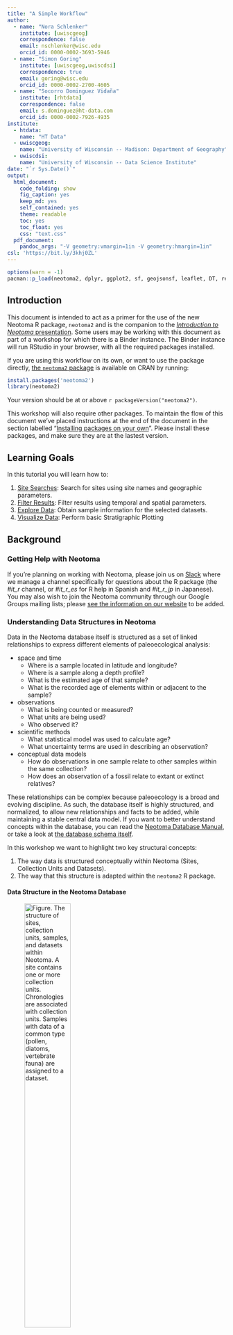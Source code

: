```yaml
---
title: "A Simple Workflow"
author:
  - name: "Nora Schlenker"
    institute: [uwiscgeog]
    correspondence: false
    email: nschlenker@wisc.edu
    orcid_id: 0000-0002-3693-5946
  - name: "Simon Goring"
    institute: [uwiscgeog,uwiscdsi]
    correspondence: true
    email: goring@wisc.edu
    orcid_id: 0000-0002-2700-4605
  - name: "Socorro Dominguez Vidaña"
    institute: [rhtdata]
    correspondence: false
    email: s.dominguez@ht-data.com
    orcid_id: 0000-0002-7926-4935
institute:
  - htdata:
    name: "HT Data"
  - uwiscgeog:
    name: "University of Wisconsin -- Madison: Department of Geography"
  - uwiscdsi:
    name: "University of Wisconsin -- Data Science Institute"
date: "`r Sys.Date()`"
output:
  html_document:
    code_folding: show
    fig_caption: yes
    keep_md: yes
    self_contained: yes
    theme: readable
    toc: yes
    toc_float: yes
    css: "text.css"
  pdf_document:
    pandoc_args: "-V geometry:vmargin=1in -V geometry:hmargin=1in"
csl: 'https://bit.ly/3khj0ZL'
---
```


```r
options(warn = -1)
pacman::p_load(neotoma2, dplyr, ggplot2, sf, geojsonsf, leaflet, DT, readr, stringr, rioja, tidyr)
```

## Introduction

This document is intended to act as a primer for the use of the new Neotoma R package, `neotoma2` and is the companion to the [*Introduction to Neotoma* presentation](https://docs.google.com/presentation/d/1Fwp5yMAvIdgYpiC04xhgV7OQZ-olZIcUiGnLfyLPUt4/edit?usp=sharing). Some users may be working with this document as part of a workshop for which there is a Binder instance. The Binder instance will run RStudio in your browser, with all the required packages installed.

If you are using this workflow on its own, or want to use the package directly, [the `neotoma2` package](https://github.com/NeotomaDB/neotoma2) is available on CRAN by running:

```r
install.packages('neotoma2')
library(neotoma2)
```

Your version should be at or above `r packageVersion("neotoma2")`.

This workshop will also require other packages. To maintain the flow of this document we've placed instructions at the end of the document in the section labelled "[Installing packages on your own](#localinstall)". Please install these packages, and make sure they are at the lastest version.

## Learning Goals

In this tutorial you will learn how to:

1. [Site Searches](#3-site-searches): Search for sites using site names and geographic parameters.
2. [Filter Results](#33-filter-records-tabset): Filter results using temporal and spatial parameters.
3. [Explore Data](#34-pulling-in-sample-data): Obtain sample information for the selected datasets.
4. [Visualize Data](#4-simple-analytics): Perform basic Stratigraphic Plotting

## Background

### Getting Help with Neotoma

If you're planning on working with Neotoma, please join us on [Slack](https://join.slack.com/t/neotomadb/shared_invite/zt-cvsv53ep-wjGeCTkq7IhP6eUNA9NxYQ) where we manage a channel specifically for questions about the R package (the *#it_r* channel, or *#it_r_es* for R help in Spanish and *#it_r_jp* in Japanese). You may also wish to join the Neotoma community through our Google Groups mailing lists; please [see the information on our website](https://www.neotomadb.org/about/join-the-neotoma-community) to be added.

### Understanding Data Structures in Neotoma

Data in the Neotoma database itself is structured as a set of linked relationships to express different elements of paleoecological analysis:

* space and time
  * Where is a sample located in latitude and longitude?
  * Where is a sample along a depth profile?
  * What is the estimated age of that sample?
  * What is the recorded age of elements within or adjacent to the sample?
* observations
  * What is being counted or measured?
  * What units are being used?
  * Who observed it?
* scientific methods
  * What statistical model was used to calculate age?
  * What uncertainty terms are used in describing an observation?
* conceptual data models
  * How do observations in one sample relate to other samples within the same collection?
  * How does an observation of a fossil relate to extant or extinct relatives?

These relationships can be complex because paleoecology is a broad and evolving discipline. As such, the database itself is highly structured, and normalized, to allow new relationships and facts to be added, while maintaining a stable central data model. If you want to better understand concepts within the database, you can read the [Neotoma Database Manual](https://open.neotomadb.org/manual), or take a look at [the database schema itself](https://open.neotomadb.org/dbschema).

In this workshop we want to highlight two key structural concepts:
  
  1. The way data is structured conceptually within Neotoma (Sites, Collection Units and Datasets).
  2. The way that this structure is adapted within the `neotoma2` R package.

#### Data Structure in the Neotoma Database

![**Figure**. *The structure of sites, collection units, samples, and datasets within Neotoma. A site contains one or more collection units. Chronologies are associated with collection units. Samples with data of a common type (pollen, diatoms, vertebrate fauna) are assigned to a dataset.*](images/site_collunit_dataset_rev.png){width=50%}  
  
Data in Neotoma is associated with **sites** -- specific locations with latitude and longitude coordinates.

Within a **site**, there may be one or more [**collection units**](https://open.neotomadb.org/manual/dataset-collection-related-tables-1.html#CollectionUnits) -- locations at which samples are physically collected within the site:

* an archaeological **site** may have one or more **collection units**, pits within a broader dig site
* a pollen sampling **site** on a lake may have multiple **collection units** -- core sites within the lake basin.
* A bog sample **site** may have multiple **collection units** -- a transect of surface samples within the bog.

Collection units may have higher resolution GPS locations than the site location, but are considered to be part of the broader site.

Data within a **collection unit** is collected at various [**analysis units**](https://open.neotomadb.org/manual/sample-related-tables-1.html#AnalysisUnits).

* All sediment at 10cm depth in the depth profile of a cutbank (the collection unit) along an oxbow lake (the site) is one analysis unit.
* All material in a single surface sample (the collection unit) from a bog (the site) is an analysis unit.
* All fossil remains in a buried layer from a bone pile (the collection unit) in a cave (the site) is an analysis unit.

Any data sampled within an analysis unit is grouped by the dataset type (charcoal, diatom, dinoflagellate, etc.) and aggregated into a [**sample**](https://open.neotomadb.org/manual/sample-related-tables-1.html#Samples). The set of samples for a collection unit of a particular dataset type is then assigned to a [**dataset**](https://open.neotomadb.org/manual/dataset-collection-related-tables-1.html#Datasets).

* A sample would be all diatoms (the dataset type) extracted from sediment at 12cm (the analysis unit) in a core (the collection unit) obtained from a lake (the site).
* A sample would be the record of a single mammoth bone (sample and analysis unit, dataset type is vertebrate fauna) embeded in a riverbank (here the site, and collection unit).

#### Data Structures in `neotoma2` {#222-data-structures-in-neotoma2}

![**Figure**. *Neotoma R Package UML diagram. Each box represents a data class within the package. Individual boxes show the class object, its name, its properties, and functions that can be applied to those objects. For example, a `sites` object has a property `sites`, that is a list. The function `plotLeaflet()` can be used on a `sites` object.*](images/neotomaUML_as.svg)  

If we look at the [UML diagram](https://en.wikipedia.org/wiki/Unified_Modeling_Language) for the objects in the `neotoma2` R package we can see that the data structure generally mimics the structure within the database itself.  As we will see in the [Site Searches section](#3-site-searches), we can search for these objects, and begin to manipulate them (in the [Simple Analysis section](#4-simple-analytics)).

It is important to note: *within the `neotoma2` R package, most objects are `sites` objects, they just contain more or less data*.  There are a set of functions that can operate on `sites`.  As we add to `sites` objects, using `get_datasets()` or `get_downloads()`, we are able to use more of these helper functions.

## Site Searches

### `get_sites()`

There are several ways to find sites in `neotoma2`, but we think of `sites` as being spatial objects primarily. They have names, locations, and are found within the context of geopolitical units, but within the API and the package, the site itself does not have associated information about taxa, dataset types or ages.  It is simply the container into which we add that information.  So, when we search for sites we can search by:

| Parameter | Description |
| --------- | ----------- |
| sitename | A valid site name (case insensitive) using `%` as a wildcard. |
| siteid | A unique numeric site id from the Neotoma Database |
| loc | A bounding box vector, geoJSON or WKT string. |
| altmin | Lower altitude bound for sites. |
| altmax | Upper altitude bound for site locations. |
| database | The constituent database from which the records are pulled. |
| datasettype | The kind of dataset (see `get_tables(datasettypes)`) |
| datasetid | Unique numeric dataset identifier in Neotoma |
| doi | A valid dataset DOI in Neotoma |
| gpid | A unique numeric identifier, or text string identifying a geopolitical unit in Neotoma |
| keywords | Unique sample keywords for records in Neotoma. |
| contacts | A name or numeric id for individuals associuated with sites. |
| taxa | Unique numeric identifiers or taxon names associated with sites. |

All sites in Neotoma contain one or more datasets. It's worth noting that the results of these search parameters may be slightly unexpected. For example, searching for sites by sitename, latitude, or altitude will return all of the datasets for the particular site. Searching for terms such as datasettype, datasetid or taxa will return the site, but the only datasets returned will be those matching the dataset-specific search terms. We'll see this later.

#### Site names: `sitename="%ø%"` {.tabset}

We may know exactly what site we're looking for ("Lake Solsø"), or have an approximate guess for the site name (for example, we know it's something like "Solsø", but we're not sure how it was entered specifically), or we may want to search all sites that have a specific term, for example, *ø*.

We use the general format: `get_sites(sitename="%ø%")` for searching by name.

PostgreSQL (and the API) uses the percent sign as a wildcard.  So `"%ø%"` would pick up ["Lake Solsø"](https://data.neotomadb.org/4445) for us (and picks up "Isbenttjønn" and "Lake Flåfattjønna").  Note that the search query is also case insensitive.

##### Code

```r
denmark_sites <- neotoma2::get_sites(sitename = "%ø%")
plotLeaflet(denmark_sites)
```

##### Result

```r
denmark_sites <- neotoma2::get_sites(sitename = "%ø%")
plotLeaflet(denmark_sites)
```

#### Location: `loc=c()` {.tabset}

The original `neotoma` package used a bounding box for locations, structured as a vector of latitude and longitude values: `c(xmin, ymin, xmax, ymax)`.  The `neotoma2` R package supports both this simple bounding box, but also more complex spatial objects, using the [`sf` package](https://r-spatial.github.io/sf/). Using the `sf` package allows us to more easily work with raster and polygon data in R, and to select sites from more complex spatial objects.  The `loc` parameter works with the simple vector, [WKT](https://arthur-e.github.io/Wicket/sandbox-gmaps3.html), [geoJSON](http://geojson.io/#map=2/20.0/0.0) objects and native `sf` objects in R.

As an example of searching for sites using a location, we've created a rough representation of Denmark as a polygon.  To work with this spatial object in R we also transformed the `geoJSON` element to an object for the `sf` package.  There are many other tools to work with spatial objects in R. Regardless of how you get the data into R, `neotoma2` works with almost all objects in the `sf` package.

```r
geoJSON <- '{"coordinates": [[
            [7.92, 55.02],
            [12.42, 54.42],
            [12.86, 55.98],
            [12.41, 56.44],
            [10.63, 57.96],
            [7.74, 57.48],
            [ 7.70, 57.09],
            [7.92, 55.02]
          ]],
        "type": "Polygon"}'

denmark_sf <- geojsonsf::geojson_sf(geoJSON)

# Note here we use the `all_data` flag to capture all the sites within the polygon.
# We're using `all_data` here because we know that the site information is relatively small
# for denmark. If we were working in a new area or with a new search we would limit the
# search size.
denmark_sites <- neotoma2::get_sites(loc = denmark_sf, all_data = TRUE)
```

You can always simply `plot()` the `sites` objects, but you will lose some of the geographic context.  The `plotLeaflet()` function returns a `leaflet()` map, and allows you to further customize it, or add additional spatial data (like our original bounding polygon, `sa_sf`, which works directly with the R `leaflet` package):

##### Code

Note the use of the `%>%` pipe here. If you are not familiar with this symbol, check our ["Piping in R" section](#piping-in-r) of the Appendix.

```r
neotoma2::plotLeaflet(denmark_sites) %>% 
  leaflet::addPolygons(map = ., 
                       data = denmark_sf, 
                       color = "green")
```

##### Result

```r
neotoma2::plotLeaflet(denmark_sites) %>% 
  leaflet::addPolygons(map = ., 
                       data = denmark_sf, 
                       color = "green")
```

#### `site` Object Helpers {.tabset}

If we look at the [data structure diagram](#222-data-structures-in-neotoma2) for the objects in the `neotoma2` R package we can see that there are a set of functions that can operate on `sites`.  As we retrieve more information for `sites` objects, using `get_datasets()` or `get_downloads()`, we are able to use more of these helper functions.

As it is, we can take advantage of functions like `summary()` to get a more complete sense of the types of data we have in `denmark_sites`.  The following code gives the summary table. We do some R magic here to change the way the data is displayed (turning it into a [`DT::datatable()`](https://rstudio.github.io/DT/) object), but the main piece is the `summary()` call.

##### Code

```r
# Give information about the sites themselves, site names &cetera.
neotoma2::summary(denmark_sites)
# Give the unique identifiers for sites, collection units and datasets found at those sites.
neotoma2::getids(denmark_sites)
```

##### Result

```r
neotoma2::summary(denmark_sites) %>%
  DT::datatable(data = ., rownames = FALSE, 
                options = list(scrollX = "100%", dom = 't'))
```

In this document we list only the first 10 records (there are more, you can use `length(datasets(denmark_sites))` to see how many datasets you've got). We can see that there are no chronologies associated with the `site` objects. This is because, at present, we have not pulled in the `dataset` information we need. In Neotoma, a chronology is associated with a collection unit (and that metadata is pulled by `get_datasets()` or `get_downloads()`). All we know from `get_sites()` are the kinds of datasets we have and the location of the sites that contain the datasets.

### `get_datasets()` {.tabset}

Within Neotoma, collection units and datasets are contained within sites.  Similarly, a `sites` object contains `collectionunits` which contain `datasets`. From the table above (Result tab in Section 3.1.3.2) we can see that some of the sites we've looked at contain pollen records, some contain geochronologic data and some contain other dataset types. We could write something like this: `table(summary(denmark_sites)$types)` to see the different datasettypes and their counts.

With a `sites` object we can directly call `get_datasets()` to pull in more metadata about the datasets.  The `get_datasets()` method also supports any of the search terms listed above in the [Site Search](#3-site-searches) section. At any time we can use `datasets()` to get more information about any datasets that a `sites` object may contain.  Compare the output of `datasets(denmark_sites)` to the output of a similar call using the following:

#### Code

```r
# This may be slow, because there's a lot of sites!
# denmark_datasets <- neotoma2::get_datasets(denmark_sites, all_data = TRUE)

denmark_datasets <- neotoma2::get_datasets(loc = denmark_sf, datasettype = "pollen", all_data = TRUE)

datasets(denmark_datasets)
```

#### Result

```r
denmark_datasets <- neotoma2::get_datasets(loc = denmark_sf, datasettype = "pollen", all_data = TRUE)
datasets(denmark_datasets) %>% 
  as.data.frame() %>% 
  DT::datatable(data = ., 
                options = list(scrollX = "100%", dom = 't'))
```

You can see that this provides information only about the specific dataset, not the site! For a more complete record we can join site information from `summary()` to dataset information using `datasets()` using the `getids()` function which links sites, and all the collection units and datasets they contain.

### `filter()` Records {.tabset}
  
If we choose to pull in information about only a single dataset type, or if there is additional filtering we want to do before we download the data, we can use the `filter()` function.  For example, if we only want sedimentary pollen records (as opposed to pollen surface samples), and want records with known chronologies, we can filter by `datasettype` and by the presence of an `age_range_young`, which would indicate that there is a chronology that defines bounds for ages within the record.

#### Code

```r
denmark_records <- denmark_datasets %>% 
  neotoma2::filter(!is.na(age_range_young))

neotoma2::summary(denmark_records)

# We've removed records, so the new object should be shorter than the original.
length(denmark_records) < length(denmark_datasets)
```

#### Result

```r
denmark_records <- denmark_datasets %>% 
  neotoma2::filter(!is.na(age_range_young))

neotoma2::summary(denmark_records) %>% DT::datatable(data = ., 
                options = list(scrollX = "100%", dom = 't'))
```

We can see now that the data table looks different (comparing it to the [table above](#322-result)), and there are fewer total sites. Again, there is no explicit chronology for these records, we need to pull down the complete download for these records, but we begin to get a sense of what kind of data we have.

### Pulling in `sample()` data

Because sample data adds a lot of overhead (for this pollen data, the object that includes the dataset with samples is 20 times larger than the `dataset` alone), we try to call `get_downloads()` only after we've done our preliminary filtering. After `get_datasets()` you have enough information to filter based on location, time bounds and dataset type. When we move to `get_download()` we can do more fine-tuned filtering at the analysis unit or taxon level.

The following call can take some time, but we've frozen the object as an RDS data file. You can run this command on your own, and let it run for a bit, or you can just load the object in.

```r
## This line is commented out because we've already run it for you.
## denmark_dl <- denmark_records %>% get_downloads(all_data = TRUE)
## saveRDS(denmark_dl, "data/dkDownload.RDS")
denmark_dl <- readRDS("data/dkDownload.RDS")
```

Once we've downloaded, we now have information for each site about all the associated collection units, the datasets, and, for each dataset, all the samples associated with the datasets. To extract samples all downloads we can call:

```r
allSamp <- samples(denmark_dl)
```

When we've done this, we get a `data.frame` that is `r nrow(allSamp)` rows long and `r ncol(allSamp)` columns wide.  The reason the table is so wide is that we are returning data in a **long** format.  Each row contains all the information you should need to properly interpret it:

```r
colnames(allSamp)
```

For some dataset types or analyses, some of these columns may not be needed, however, for other dataset types they may be critically important.  To allow the `neotoma2` package to be as useful as possible for the community we've included as many as we can.

#### Extracting Taxa {.tabset}

If you want to know what taxa we have in the record you can use the helper function `taxa()` on the sites object. The `taxa()` function gives us not only the unique taxa, but two additional columns -- `sites` and `samples` -- that tell us how many sites the taxa appear in, and how many samples the taxa appear in, to help us better understand how common individual taxa are.

##### Code

```r
neotomatx <- neotoma2::taxa(denmark_dl)
```

##### Results

```r
neotomatx <- neotoma2::taxa(denmark_dl)
neotomatx %>% 
  DT::datatable(data = head(neotomatx, n = 20), rownames = FALSE, 
                options = list(scrollX = "100%", dom = 't'))
```

#### Understanding Taxonomies in Neotoma {-}

Taxonomies in Neotoma are not as straightforward as we might expect. Taxonomic identification in paleoecology can be complex, impacted by the morphology of the object we are trying to identify, the condition of the palynomorph, the expertise of the analyst, and many other conditions. You can read more about concepts of taxonomy within Neotoma in the Neotoma Manual's [section on Taxonomic concepts](https://open.neotomadb.org/manual/database-design-concepts.html#taxonomy-and-synonymy).

We use the unique identifiers (*e.g.*, `taxonid`, `siteid`, `analysisunitid`) throughout the package, since they help us to link between records. The `taxonid` values returned by the `taxa()` call can be linked to the `taxonid` column in the `samples()` table.  This allows us to build taxon harmonization tables if we choose to. You may also note that the `taxonname` is in the field `variablename`.  Individual sample counts are reported in Neotoma as [`variables`](https://open.neotomadb.org/manual/taxonomy-related-tables-1.html#Variables). A "variable" may be either a species, something like laboratory measurements, or a non-organic proxy, like charcoal or XRF measurements, and includes the units of measurement and the value.

#### Simple Harmonization {.tabset}

Let's say we want all samples from which *Poaceae* (grass) taxa have been reported to be grouped together into one pseudo-taxon called *Poaceae-undiff*. **NOTE**, this is may not be an ecologically useful grouping, but is used here for illustration.

There are several ways of grouping taxa, either directly by exporting the file and editing each individual cell, or by creating an external "harmonization" table (which we did in the prior `neotoma` package).  First, lets look for how many different ways *Poaceae* appears in these records. We can use the function `str_detect()` from the `stringr` package to look for patterns, and then return either `TRUE` or `FALSE` when the string is detected:

```r
# How many different identifications have "Poaceae" been given in these records?
neotomatx %>%
  filter(stringr::str_detect(variablename, "Poaceae"))
```

We can harmonize taxon by taxon a number of different ways. One way would be to get every instance of a *Poaceae* taxon and just change them directly. Here we are taking the column `variablename` from the `allSamp` object (this is where the count data is). The square brackets are telling us which rows we're changing, here only rows where we detect `"Poaceae"` in the variable name. For each of those rows, in that column, we assign the value `"Poaceae undiff"`:

```r
# Don't run this!
allSamp$variablename[stringr::str_detect(allSamp$variablename, "Poaceae")] <- "Poaceae undiff."
```

There were originally `r sum(stringr::str_detect(neotomatx$variablename, "Poaceae.*"))` different taxa identified as being within the genus *Poaceae* (including *Poaceae*., *Poaceae (>40 µm)*, and *Poaceae undiff. (<40 µm)*). The above code reduces them all to a single taxonomic group *Poaceae undiff*.

Note that this changes *Poaceae* in the `allSamp` object _only_, not in any of the downloaded objects. If we were to call `samples()` again, the taxonomy would return to its original form.

A second way to harmonize taxa is to use an external table, which is especially useful if we want to have an artifact of our choices. For example, a table of pairs (what we want changed, and the name we want it replaced with) can be generated, and it can include regular expressions (if we choose):

| original | replacement |
| -------- | ----------- |
| Poaceae.*  | Poaceae-undiff |
| Picea.* | Picea-undiff |
| Plantago.* | Plantago-undiff |
| Quercus.*  | Quercus-undiff |
| ... | ... |

We can get the list of original names directly from the `taxa()` call, applied to a `sites` object that contains samples, and then export it using `write.csv()`.

```r
taxaplots <- taxa(denmark_dl)
# Save the taxon list to file so we can edit it subsequently.
readr::write_csv(taxaplots, "data/mytaxontable.csv")
```

#### Looking at the Taxonomic Structure {.tabset}

The `taxa` function returns all our taxonomic information, and it provides some additional information, the columns `samples` and `sites` which record the number of samples across all datasets that contain the taxon, and the number of sites with the taxon. The plot below shows the relationship between samples and sites, which we would expect to be somewhat skewed, as it is.

This is effectively a rarefaction curve, the more sites a taxon is found at, the more samples it is found at.

##### Code

```r
taxaplots <- taxa(denmark_dl)
ggplot(data = taxaplots, aes(x = sites, y = samples)) +
  geom_point() +
  stat_smooth(method = 'glm', 
              method.args = list(family = 'poisson')) +
  xlab("Number of Sites") +
  ylab("Number of Samples") +
  theme_bw()
```

##### Result

```r
taxaplots <- taxa(denmark_dl)
ggplot(data = taxaplots, aes(x = sites, y = samples)) +
  geom_point() +
  stat_smooth(method = 'glm', 
              method.args = list(family = 'poisson')) +
  xlab("Number of Sites") +
  ylab("Number of Samples") +
  theme_bw()
```
  
#### Editing the Taxonomy Table {-}

The plot (above) is mostly for illustration, but we can see, as a sanity check, that the relationship is as we'd expect. Here, each point represents a separate taxon, roughly, so there is a large density of points (taxa) that plot in the lower left section of the figure, and fewer points in the upper right. This means that there are a large number of taxa that are rarely present and then several that are quite common.

Exporting the taxon table to a `csv` file allows us to edit the table, filtering and selecting taxa based on contextual information, such as the `ecologicalgroup` or `taxongroup` to help you out. Once you've cleaned up the translation table you can load it in (try to save it under a different file name!), and then apply the transformation:

```r
translation <- readr::read_csv("data/taxontable.csv")
```

I did a bunch of work here. . . Then we read it in.

```r
translation <- readr::read_csv("data/taxontable.csv")
DT::datatable(translation, rownames = FALSE, 
                options = list(scrollX = "100%", dom = 't'))
```

You can see we've changed some of the taxon names in the taxon table.  To replace the names in the `samples()` output, we'll join the two tables using an `inner_join()` (meaning the `variablename` must appear in both tables for the result to be included), and then we're going to select only those elements of the sample tables that are relevant to our later analysis, using the `harmonizedname` column as our new name for the taxa:

```r
allSamp <- samples(denmark_dl)

allSamp <- allSamp %>%
  inner_join(translation, by = c("variablename" = "variablename")) %>% 
  dplyr::select(!c("variablename")) %>% 
  group_by(siteid, sitename, harmonizedname,
           sampleid, units, age,
           agetype, depth, datasetid,
           long, lat) %>%
  summarise(value = sum(value), .groups='keep')
```

```r
cleanSamp <- samples(denmark_dl) %>%
  inner_join(translation, by = c("variablename" = "variablename")) %>% 
  dplyr::select(!c("variablename")) %>% 
  group_by(siteid, sitename, harmonizedname,
           sampleid, units, age,
           agetype, depth, datasetid,
           long, lat) %>%
  summarise(value = sum(value), .groups='keep') %>%
  arrange(sitename, age, harmonizedname)

DT::datatable(head(cleanSamp, n = 50), rownames = FALSE,
                options = list(scrollX = "100%", dom = 't'))
```

We now have a cleaner set of taxon names compared to the original table, both because of harmonization, and because we cleared out many of the non-**TRSH** (trees and shrubs) taxa from the harmonization table. Plotting the same set of taxa with the new harmonized names results in this plot:

```r
taxaplots <- samples(denmark_dl) %>%
  inner_join(translation, by = c("variablename" = "variablename")) %>% 
  dplyr::select(!c("variablename")) %>%
  group_by(harmonizedname) %>%
  summarise(sites = length(unique(siteid)), samples = length(unique(sampleid)), .groups='keep')

ggplot(data = taxaplots, aes(x = sites, y = samples)) +
  geom_point() +
  stat_smooth(method = 'glm', 
              method.args = list(family = 'poisson')) +
  xlab("Number of Sites") +
  ylab("Number of Samples") +
  theme_bw()
```

## Simple Analytics

### Stratigraphic Plotting {.tabset}

To plot at strategraphic diargram we are only interested in one site and in one dataset. By looking at the summary of downloads we can see that Lake Solsø has two collection units that both have a pollen record. Lets look at the SOLSOE81 collection unit, which is the second download. To get the samples from just that one collection unit by specifying that you want only the samples from the second download. 

We can use packages like `rioja` to do stratigraphic plotting for a single record, but first we need to do some different data management.  Although we could do harmonization again we're going to simply take the taxa at a single site and plot them in a stratigraphic diagram. However, if you would like to plot multiple sites and you want them to have harmonized taxa we have provided examples on how to do both. 

#### Raw Taxon
```r
# Get a particular site, in this case we are simply subsetting the
# `denmark_dl` object to get Lake Solsø:
plottingSite <- denmark_dl[[2]]

# Select only pollen measured using NISP and convert to a "wide"
# table, using proportions. The first column will be "age".
# This turns our "long" table into a "wide" table:
counts <- plottingSite %>%
  samples() %>%
  toWide(ecologicalgroup = c("TRSH"),
         unit = c("NISP"),
         elementtypes = c("pollen"),
         groupby = "age",
         operation = "prop") %>%
  arrange(age)

counts <- counts[, colSums(counts > 0.01, na.rm = TRUE) > 5]
```

#### With Harmonization
```r
# Get a particular site, in this case we are simply subsetting the
# `denmark_dl` object to get Lake Solsø:
plottingSite <- denmark_dl[[2]]

# Select only pollen measured using NISP and convert to a "wide"
# table, using proportions. The first column will be "age".
# This turns our "long" table into a "wide" table:
counts_harmonized <- plottingSite %>%
  samples() %>%
  toWide(ecologicalgroup = c("TRSH"),
         unit = c("NISP"),
         elementtypes = c("pollen"),
         groupby = "age",
         operation = "prop") %>%
  arrange(age) %>%
  pivot_longer(-age) %>%
  inner_join(translation, by = c("name" = "variablename")) %>% 
  dplyr::select(!c("name", taxonid)) %>% 
  group_by(harmonizedname, age) %>%
  summarise(value = sum(value), .groups='keep')%>%
  pivot_wider(names_from = harmonizedname, values_from = value)

counts_harmonized <- counts_harmonized[, colSums(counts_harmonized > 0.01, na.rm = TRUE) > 5]
```

### {.tabset}

Hopefully the code is pretty straightforward. The `toWide()` function provides you with significant control over the taxa, units and other elements of your data before you get them into the wide matrix (`depth` by `taxon`) that most statistical tools such as the `vegan` package or `rioja` use.

To plot the data we can use `rioja`'s `strat.plot()`, sorting the taxa using weighted averaging scores (`wa.order`). I've also added a CONISS plot to the edge of the the plot, to show how the new *wide* data frame works with distance metric funcitons.

#### Raw Taxon

```r
# Perform constrained clustering:
clust <- rioja::chclust(dist(sqrt(counts)),
                        method = "coniss")

# Plot the stratigraphic plot, converting proportions to percentages:
plot <- rioja::strat.plot(counts[,-1] * 100, yvar = counts$age,
                  title = denmark_dl[[1]]$sitename,
                  ylabel = "Calibrated Years BP",
                  xlabel = "Pollen (% of Trees and Shrubs)",
                  srt.xlabel = 70,
                  y.rev = TRUE,
                  clust = clust,
                  wa.order = "topleft",
                  scale.percent = TRUE)

rioja::addClustZone(plot, clust, 4, col = "red")
```

#### With Harmonization
```r
# Perform constrained clustering:
clust <- rioja::chclust(dist(sqrt(counts_harmonized)),
                        method = "coniss")

# Plot the stratigraphic plot, converting proportions to percentages:
plot <- rioja::strat.plot(counts_harmonized[,-1] * 100, yvar = counts_harmonized$age,
                  title = denmark_dl[[1]]$sitename,
                  ylabel = "Calibrated Years BP",
                  xlabel = "Pollen (% of Trees and Shrubs)",
                  srt.xlabel = 70,
                  y.rev = TRUE,
                  clust = clust,
                  wa.order = "topleft",
                  scale.percent = TRUE)

rioja::addClustZone(plot, clust, 4, col = "red")
```

###

## Conclusion

So, we've done a lot in this example.  We've (1) searched for sites using site names and geographic parameters, (2) filtered results using temporal and spatial parameters, (3) obtained sample information for the selected datasets and (4) performed basic analysis including the use of climate data from rasters.  Hopefully you can use these examples as templates for your own future work, or as a building block for something new and cool!

## Appendix Sections

### Installing packages on your own {#localinstall}

We use several packages in this document, including `leaflet`, `sf` and others. We load the packages using the `pacman` package, which will automatically install the packages if they do not currently exist in your set of packages.

```r
options(warn = -1)
pacman::p_load(neotoma2, dplyr, ggplot2, sf, geojsonsf, leaflet, terra, DT, readr, stringr, rioja)
```

Note that R is sensitive to the order in which packages are loaded.  Using `neotoma2::` tells R explicitly that you want to use the `neotoma2` package to run a particular function. So, for a function like `filter()`, which exists in other packages such as `dplyr`, you may see an error that looks like:

```bash
Error in UseMethod("filter") : 
  no applicable method for 'filter' applied to an object of class "sites"
```

In that case it's likely that the wrong package is trying to run `filter()`, and so explicitly adding `dplyr::` or `neotoma2::` in front of the function name (i.e., `neotoma2::filter()`)is good practice.

### Piping in `R` {.tabset}

Piping is a technique that simplifies the process of chaining multiple operations on a data object. It involves using either of these operators: `|>` or `%>%`. `|>` is a base R operator while `%>%` comes from the `tidyverse` ecosystem in R. In `neotoma2` we use `%>%`.

The pipe operator works as a real-life pipe, which carries water from one location to another. In programming, the output of the function on the left-hand side of the pipe is taken as the initial argument for the function on the right-hand side of the pipe. It helps by making code easier to write and read. Additionally, it reduces the number of intermediate objects created during data processing, which can make code more memory-efficient and faster.

Without using pipes you can use the `neotoma2` R package to retrieve a site and then plot it by doing:

```r
# Retrieve the site
plot_site <- neotoma2::get_sites(sitename = "%ø%")
# Plot the site
neotoma2::plotLeaflet(object = plot_site)
```

This would create a variable `plot_site` that we will not need any more, but it was necessary so that we could pass it to the `plotLeaflet` function.

With the pipe (`%>%`) we do not need to create the variable, we can just rewrite our code.  Notice that `plotLeaflet()` doesn't need the `object` argument because the response of `get_sites(sitename = "%ø%")` gets passed directly into the function.

#### 2.2.3.1. Code

```r
# get_sites and pipe. The `object` parameter for plotLeaflet will be the
# result of the `get_sites()` function.
get_sites(sitename = "%ø%") %>%
  plotLeaflet()
```

#### 2.2.3.2. Result

```r
# get_sites and pipe
get_sites(sitename = "%ø%") %>%
  plotLeaflet()
```
